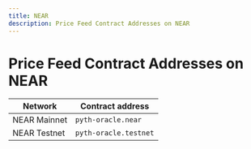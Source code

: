 ```yaml
---
title: NEAR
description: Price Feed Contract Addresses on NEAR
---
```

# Price Feed Contract Addresses on NEAR

| Network      | Contract address      |
| ------------ | --------------------- |
| NEAR Mainnet | `pyth-oracle.near`    |
| NEAR Testnet | `pyth-oracle.testnet` |
